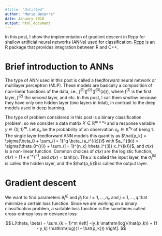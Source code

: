 ```yaml
---
#title: "Untitled"
author: "Mario Becerra"
date: January 2018
output: html_document
---
```


In this post, I show the implementation of gradient descent in Rcpp for shallow artificial neural networks (ANNs) used for classification. [Rcpp](https://cran.r-project.org/web/packages/Rcpp/index.html) is an R package that provides integration between R and C++.

# Brief introduction to ANNs

The type of ANN used in this post is called a feedforward neural network or multilayer perceptron (MLP). These models are basically a composition of non-linear functions of the data, i.e., $f^{(1)}(f^{(2)}(f^{(3)}(x)))$, where $f^{(1)}$ is the first layer, $f^{(2)}$ the second layer, and etc. In this post, I call them *shallow* because they have only one hidden layer (two layers in total), in contrast to the deep models used in deep learning.

The type of problem considered in this post is a binary classification problem, so we consider a data matrix $X \in \mathbb{R}^{m \times n_x}$ and a response variable $y \in \{0,1\}^m$. Let $p_k$ be the probability of an observation $x_k \in \mathbb{R}^{n_x}$ of being 1. The single layer feedforward ANN models this quantity as $\hat{p_k} = \sigma(\beta_0 + \sum_{i = 1}^q \beta_i a_i^{(k)})$ with $a_i^{(k)} = \sigma(\theta_0^{(i)} + \sum_{l = 1}^{n_x} \theta_l^{(i)} x_l^{(k)})$, and $\sigma(x)$ is a non-linear function. Common choices of $\sigma(x)$ are the logistic function, $\sigma(x) = (1 + e^{-x})^{-1}$, and $\sigma(x) = \mathrm{tanh}(x)$. The $x$ is called the input layer, the $a_i^{(k)}$ is called the hidden layer, and the $\hat{p_k}$ is called the output layer.

# Gradient descent

We want to find parameters $\theta_l^{(j)}$ and $\beta_j$ for $l = 1, ..., n_x$ and $j = 1, ..., q$ that minimize a certain loss function. Since we are working on a binary classification problem, a suitable loss function is the sometimes called cross-entropy loss or deviance loss:

$$
  L(\theta, \beta) = \sum_{k = 1}^m \left[ -(y_k \mathrm{log}(\hat{p_k}) + (1 - y_k) \mathrm{log}(1 - \hat{p_k})) \right].
$$








